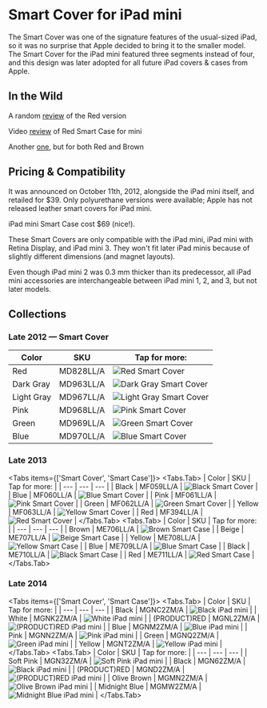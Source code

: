 
# Smart Cover for iPad mini

The Smart Cover was one of the signature features of the usual-sized iPad, so it was no surprise that Apple decided to bring it to the smaller model. The Smart Cover for the iPad mini featured three segments instead of four, and this design was later adopted for all future iPad covers & cases from Apple.

## In the Wild

A random [review](http://isource.com/2012/11/05/ipad-mini-smart-cover-review/) of the Red version

Video [review](https://youtu.be/Ca2IMc3scPo) of Red Smart Case for mini

Another [one](https://youtu.be/ybauZRR9snM), but for both Red and Brown

## Pricing & Compatibility

It was announced on October 11th, 2012, alongside the iPad mini itself, and retailed for \$39. Only polyurethane versions were available; Apple has not released leather smart covers for iPad mini.

iPad mini Smart Case cost \$69 (nice!).

These Smart Covers are only compatible with the iPad mini, iPad mini with Retina Display, and iPad mini 3. They won't fit later iPad minis because of slightly different dimensions (and magnet layouts).

Even though iPad mini 2 was 0.3 mm thicker than its predecessor, all iPad mini accessories are interchangeable between iPad mini 1, 2, and 3, but not later models.

## Collections

### Late 2012 — Smart Cover

| Color | SKU | Tap for more: |
| --- | --- | --- |
| Red | MD828<wbr/>LL/A | <Link href="/ancient/ipad-mini/MD828"><img src="https://everycase.imgix.net/everypreview/MD828.webp" alt="Red Smart Cover"/></Link> |
| Dark Gray | MD963<wbr/>LL/A | <Link href="/ancient/ipad-mini/MD963"><img src="https://everycase.imgix.net/everypreview/MD963.webp" alt="Dark Gray Smart Cover"/></Link> |
| Light Gray | MD967<wbr/>LL/A | <Link href="/ancient/ipad-mini/MD967"><img src="https://everycase.imgix.net/everypreview/MD967.webp" alt="Light Gray Smart Cover"/></Link> |
| Pink | MD968<wbr/>LL/A | <Link href="/ancient/ipad-mini/MD968"><img src="https://everycase.imgix.net/everypreview/MD968.webp" alt="Pink Smart Cover"/></Link> |
| Green | MD969<wbr/>LL/A | <Link href="/ancient/ipad-mini/MD969"><img src="https://everycase.imgix.net/everypreview/MD969.webp" alt="Green Smart Cover"/></Link> |
| Blue | MD970<wbr/>LL/A | <Link href="/ancient/ipad-mini/MD970"><img src="https://everycase.imgix.net/everypreview/MD970.webp" alt="Blue Smart Cover"/></Link> |

### Late 2013

<Tabs items={['Smart Cover', 'Smart Case']}>
  <Tabs.Tab>
| Color | SKU | Tap for more: |
| --- | --- | --- |
| Black | MF059<wbr/>LL/A | <Link href="/ancient/ipad-mini/MF059"><img src="https://everycase.imgix.net/everypreview/MF059.webp" alt="Black Smart Cover"/></Link> |
| Blue | MF060<wbr/>LL/A | <Link href="/ancient/ipad-mini/MF060"><img src="https://everycase.imgix.net/everypreview/MF060.webp" alt="Blue Smart Cover"/></Link> |
| Pink | MF061<wbr/>LL/A | <Link href="/ancient/ipad-mini/MF061"><img src="https://everycase.imgix.net/everypreview/MF061.webp" alt="Pink Smart Cover"/></Link> |
| Green | MF062<wbr/>LL/A | <Link href="/ancient/ipad-mini/MF062"><img src="https://everycase.imgix.net/everypreview/MF062.webp" alt="Green Smart Cover"/></Link> |
| Yellow | MF063<wbr/>LL/A | <Link href="/ancient/ipad-mini/MF063"><img src="https://everycase.imgix.net/everypreview/MF063.webp" alt="Yellow Smart Cover"/></Link> |
| Red | MF394<wbr/>LL/A | <Link href="/ancient/ipad-mini/MF394"><img src="https://everycase.imgix.net/everypreview/MF394.webp" alt="Red Smart Cover"/></Link> |
  </Tabs.Tab>
  <Tabs.Tab>
| Color | SKU | Tap for more: |
| --- | --- | --- |
| Brown | ME706<wbr/>LL/A | <Link href="/ancient/ipad-mini/ME706"><img src="https://everycase.imgix.net/everypreview/ME706.webp" alt="Brown Smart Case"/></Link> |
| Beige | ME707<wbr/>LL/A | <Link href="/ancient/ipad-mini/ME707"><img src="https://everycase.imgix.net/everypreview/ME707.webp" alt="Beige Smart Case"/></Link> |
| Yellow | ME708<wbr/>LL/A | <Link href="/ancient/ipad-mini/ME708"><img src="https://everycase.imgix.net/everypreview/ME708.webp" alt="Yellow Smart Case"/></Link> |
| Blue | ME709<wbr/>LL/A | <Link href="/ancient/ipad-mini/ME709"><img src="https://everycase.imgix.net/everypreview/ME709.webp" alt="Blue Smart Case"/></Link> |
| Black | ME710<wbr/>LL/A | <Link href="/ancient/ipad-mini/ME710"><img src="https://everycase.imgix.net/everypreview/ME710.webp" alt="Black Smart Case"/></Link> |
| Red | ME711<wbr/>LL/A | <Link href="/ancient/ipad-mini/ME711"><img src="https://everycase.imgix.net/everypreview/ME711.webp" alt="Red Smart Case"/></Link> |
  </Tabs.Tab>
</Tabs>

### Late 2014

<Tabs items={['Smart Cover', 'Smart Case']}>
  <Tabs.Tab>
| Color | SKU | Tap for more: |
| --- | --- | --- |
| Black | MGNC2<wbr/>ZM/A | <Link href="/ancient/ipad-mini/MGNC2"><img src="https://everycase.imgix.net/everypreview/MGNC2.webp" alt="Black iPad mini"/></Link> |
| White | MGNK2<wbr/>ZM/A | <Link href="/ancient/ipad-mini/MGNK2"><img src="https://everycase.imgix.net/everypreview/MGNK2.webp" alt="White iPad mini"/></Link> |
| (PRODUCT)RED | MGNL2<wbr/>ZM/A | <Link href="/ancient/ipad-mini/MGNL2"><img src="https://everycase.imgix.net/everypreview/MGNL2.webp" alt="(PRODUCT)RED iPad mini"/></Link> |
| Blue | MGNM2<wbr/>ZM/A | <Link href="/ancient/ipad-mini/MGNM2"><img src="https://everycase.imgix.net/everypreview/MGNM2.webp" alt="Blue iPad mini"/></Link> |
| Pink | MGNN2<wbr/>ZM/A | <Link href="/ancient/ipad-mini/MGNN2"><img src="https://everycase.imgix.net/everypreview/MGNN2.webp" alt="Pink iPad mini"/></Link> |
| Green | MGNQ2<wbr/>ZM/A | <Link href="/ancient/ipad-mini/MGNQ2"><img src="https://everycase.imgix.net/everypreview/MGNQ2.webp" alt="Green iPad mini"/></Link> |
| Yellow | MGNT2<wbr/>ZM/A | <Link href="/ancient/ipad-mini/MGNT2"><img src="https://everycase.imgix.net/everypreview/MGNT2.webp" alt="Yellow iPad mini"/></Link> |
  </Tabs.Tab>
  <Tabs.Tab>
| Color | SKU | Tap for more: |
| --- | --- | --- |
| Soft Pink | MGN32<wbr/>ZM/A | <Link href="/ancient/ipad-mini/MGN32"><img src="https://everycase.imgix.net/everypreview/MGN32.webp" alt="Soft Pink iPad mini"/></Link> |
| Black | MGN62<wbr/>ZM/A | <Link href="/ancient/ipad-mini/MGN62"><img src="https://everycase.imgix.net/everypreview/MGN62.webp" alt="Black iPad mini"/></Link> |
| (PRODUCT)RED | MGND2<wbr/>ZM/A | <Link href="/ancient/ipad-mini/MGND2"><img src="https://everycase.imgix.net/everypreview/MGND2.webp" alt="(PRODUCT)RED iPad mini"/></Link> |
| Olive Brown | MGMN2<wbr/>ZM/A | <Link href="/ancient/ipad-mini/MGMN2"><img src="https://everycase.imgix.net/everypreview/MGMN2.webp" alt="Olive Brown iPad mini"/></Link> |
| Midnight Blue | MGMW2<wbr/>ZM/A | <Link href="/ancient/ipad-mini/MGMW2"><img src="https://everycase.imgix.net/everypreview/MGMW2.webp" alt="Midnight Blue iPad mini"/></Link> |
  </Tabs.Tab>
</Tabs>
